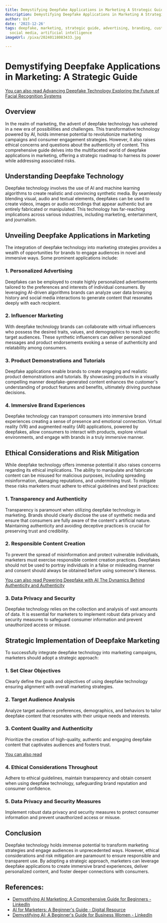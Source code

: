 ```yaml
---
title: Demystifying Deepfake Applications in Marketing A Strategic Guide
description: Demystifying Deepfake Applications in Marketing A Strategic Guide
author: Usf
date: '2023-12-26'
tags: deepfake, marketing, strategic guide, advertising, branding, customer engagement,
  social media, artificial intelligence
imageUrl: /pixa/20240118083433.jpg

---
```

# Demystifying  Deepfake Applications in Marketing: A Strategic  Guide

[You  can  also read Advancing Deepfake Technology Exploring the Future of Facial Recognition Systems](Advancing%20Deepfake%20Technology%20Exploring%20the%20Future%20of%20Facial%20Recognition%20Systems)


## Overview
In the realm of marketing,  the advent of deepfake technology  has ushered in a new  era of possibilities and challenges. This transformative technology  powered  by AI, holds immense potential to revolutionize marketing campaigns and consumer engagement strategies.  However, it  also raises ethical concerns and questions about the authenticity  of content. This comprehensive guide delves into the multifaceted world of deepfake applications in marketing,  offering a strategic  roadmap to harness its power while addressing  associated risks.

## Understanding Deepfake Technology
Deepfake technology involves the use of AI and  machine learning algorithms to create realistic and convincing synthetic  media.  By seamlessly  blending visual, audio and textual elements, deepfakes can be used to create videos,  images or audio recordings that appear authentic but are entirely fabricated  or manipulated. This technology has far-reaching implications across various industries,  including  marketing, entertainment, and  journalism.

## Unveiling Deepfake Applications in  Marketing
The integration of deepfake technology into marketing strategies provides a wealth of opportunities for brands  to engage audiences in novel and immersive ways. Some prominent applications include:

###  1. Personalized Advertising
Deepfakes can be employed to create highly  personalized advertisements tailored to the preferences and interests of individual consumers. By leveraging AI-driven algorithms brands can analyze user data browsing history and social media interactions  to generate content that resonates deeply with each recipient.

### 2. Influencer Marketing
With deepfake technology brands can collaborate with virtual influencers who possess the desired traits, values, and demographics to reach specific target audiences. These synthetic influencers can deliver personalized  messages and  product endorsements evoking a sense of authenticity and relatability among consumers.

### 3. Product Demonstrations and  Tutorials
Deepfake applications enable brands to create engaging and realistic product demonstrations and tutorials. By showcasing products in a visually compelling manner deepfake-generated content enhances  the customer's understanding of product features and benefits, ultimately driving purchase decisions.

### 4. Immersive Brand Experiences
Deepfake technology can transport consumers  into immersive brand experiences creating a  sense of presence  and  emotional connection. Virtual  reality (VR) and augmented reality (AR) applications, powered by deepfakes, allow consumers to interact with products, explore virtual environments, and engage with brands in a truly immersive manner.

## Ethical Considerations and Risk Mitigation
While deepfake technology offers immense potential  it also raises concerns  regarding its ethical implications. The ability to manipulate and fabricate content can be  misused for malicious purposes, including spreading misinformation, damaging  reputations, and undermining trust. To  mitigate these risks marketers must adhere to  ethical guidelines and best practices:

### 1. Transparency  and Authenticity
Transparency is paramount  when utilizing deepfake technology in marketing. Brands should clearly disclose the use of synthetic media and ensure that consumers are fully aware of the content's artificial  nature.  Maintaining authenticity and avoiding deceptive practices is crucial for preserving trust and  credibility.

### 2.  Responsible Content Creation
To prevent the spread of misinformation and protect vulnerable  individuals, marketers  must exercise responsible  content  creation  practices. Deepfakes should not be used to portray individuals in a false or misleading manner and consent should always be obtained before using someone's likeness.

[You can also read Powering Deepfake with AI The Dynamics Behind  Authenticity and Authenticity](Powering%20Deepfake%20with%20AI%20The%20Dynamics%20Behind%20Authenticity%20and%20Authenticity)


### 3.  Data Privacy and Security
Deepfake technology relies on the collection and analysis of vast amounts of data. It  is essential for marketers to implement robust data privacy and security measures to safeguard consumer information and prevent  unauthorized access or misuse.

## Strategic Implementation of Deepfake Marketing
To successfully integrate deepfake technology into marketing campaigns, marketers  should adopt a strategic approach:

### 1. Set Clear Objectives
Clearly  define the goals and objectives of using deepfake technology ensuring alignment with overall  marketing  strategies.

### 2. Target Audience Analysis
Analyze target audience preferences, demographics, and behaviors  to tailor deepfake content that  resonates with their unique needs and interests.

### 3. Content  Quality and Authenticity
Prioritize the creation of high-quality, authentic and engaging deepfake content that captivates audiences  and fosters trust.

[You can also read ]()


### 4. Ethical Considerations Throughout
Adhere to ethical guidelines, maintain transparency and obtain consent when using deepfake technology, safeguarding brand  reputation and consumer confidence.

###  5. Data Privacy  and Security Measures
Implement robust data privacy and security measures to protect consumer information and prevent unauthorized access or misuse.

## Conclusion
Deepfake technology holds immense potential to  transform marketing strategies  and engage audiences in unprecedented  ways. However, ethical considerations and risk mitigation are paramount to ensure responsible and transparent use. By adopting a strategic approach, marketers can leverage deepfake applications to create immersive brand experiences, deliver personalized content, and foster deeper connections with consumers.

## References:
- [Demystifying AI Marketing: A Comprehensive Guide for Beginners - LinkedIn](https://www.linkedin.com/pulse/demystifying-ai-marketing-comprehensive-guide-scot-westwater)
- [AI for Marketers: A Beginner's Guide - Digital Resource](https://www.yourdigitalresource.com/post/ai-for-marketers-beginners-guide)
- [Demystifying AI: A Beginner's Guide for Business Women - LinkedIn](https://www.linkedin.com/pulse/demystifying-ai-beginners-guide-business-women-ann-brennan-mct5e)
